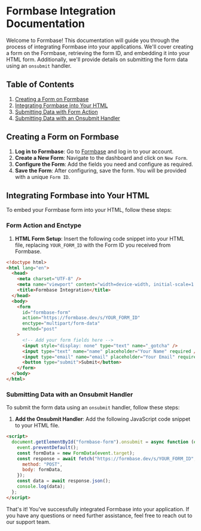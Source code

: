 # Formbase Integration Documentation

Welcome to Formbase! This documentation will guide you through the process of integrating Formbase into your applications.
We'll cover creating a form on the Formbase, retrieving the form ID, and embedding it into your HTML form.
Additionally, we'll provide details on submitting the form data using an `onsubmit` handler.

## Table of Contents

1. [Creating a Form on Formbase](#creating-a-form-on-formbase)
2. [Integrating Formbase into Your HTML](#integrating-formbase-into-your-html)
3. [Submitting Data with Form Action](#form-action-and-enctype)
4. [Submitting Data with an Onsubmit Handler](#submitting-data-with-an-onsubmit-handler)

## Creating a Form on Formbase

1. **Log in to Formbase**: Go to [Formbase](https://www.formbase.dev) and log in to your account.
2. **Create a New Form**: Navigate to the dashboard and click on `New Form`.
3. **Configure the Form**: Add the fields you need and configure as required.
4. **Save the Form**: After configuring, save the form. You will be provided with a unique `Form ID`.

## Integrating Formbase into Your HTML

To embed your Formbase form into your HTML, follow these steps:

### Form Action and Enctype

1. **HTML Form Setup**: Insert the following code snippet into your HTML file, replacing `YOUR_FORM_ID` with the Form ID you received from Formbase.

```html
<!doctype html>
<html lang="en">
  <head>
    <meta charset="UTF-8" />
    <meta name="viewport" content="width=device-width, initial-scale=1.0" />
    <title>Formbase Integration</title>
  </head>
  <body>
    <form
      id="formbase-form"
      action="https://formbase.dev/s/YOUR_FORM_ID"
      enctype="multipart/form-data"
      method="post"
    >
      <!-- Add your form fields here -->
      <input style="display: none" type="text" name="_gotcha" />
      <input type="text" name="name" placeholder="Your Name" required />
      <input type="email" name="email" placeholder="Your Email" required />
      <button type="submit">Submit</button>
    </form>
  </body>
</html>
```

### Submitting Data with an Onsubmit Handler

To submit the form data using an `onsubmit` handler, follow these steps:

1. **Add the Onsubmit Handler**: Add the following JavaScript code snippet to your HTML file.

```html
<script>
  document.getElementById("formbase-form").onsubmit = async function (event) {
    event.preventDefault();
    const formData = new FormData(event.target);
    const response = await fetch("https://formbase.dev/s/YOUR_FORM_ID", {
      method: "POST",
      body: formData,
    });
    const data = await response.json();
    console.log(data);
  };
</script>
```

That's it! You've successfully integrated Formbase into your application. If you have any questions or need further assistance, feel free to reach out to our support team.
